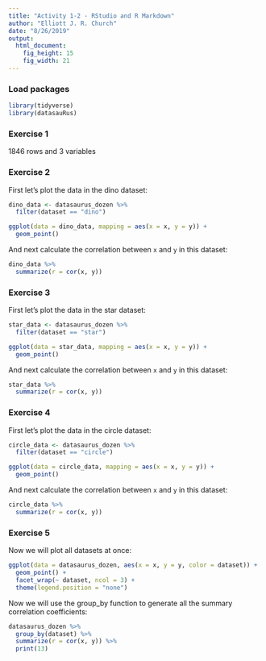```yaml
---
title: "Activity 1-2 - RStudio and R Markdown"
author: "Elliott J. R. Church"
date: "8/26/2019"
output: 
  html_document: 
    fig_height: 15
    fig_width: 21
---
```


### Load packages

```r
library(tidyverse) 
library(datasauRus)
```

### Exercise 1

1846 rows and 3 variables

### Exercise 2

First let's plot the data in the dino dataset:

```r
dino_data <- datasaurus_dozen %>%
  filter(dataset == "dino")

ggplot(data = dino_data, mapping = aes(x = x, y = y)) +
  geom_point()
```

And next calculate the correlation between `x` and `y` in this dataset:

```r
dino_data %>%
  summarize(r = cor(x, y))
```

### Exercise 3

First let's plot the data in the star dataset:

```r
star_data <- datasaurus_dozen %>%
  filter(dataset == "star")

ggplot(data = star_data, mapping = aes(x = x, y = y)) +
  geom_point()
```

And next calculate the correlation between `x` and `y` in this dataset:

```r
star_data %>%
  summarize(r = cor(x, y))
```

### Exercise 4

First let's plot the data in the circle dataset:

```r
circle_data <- datasaurus_dozen %>%
  filter(dataset == "circle")

ggplot(data = circle_data, mapping = aes(x = x, y = y)) +
  geom_point()
```

And next calculate the correlation between `x` and `y` in this dataset:

```r
circle_data %>%
  summarize(r = cor(x, y))
```

### Exercise 5

Now we will plot all datasets at once:

```r
ggplot(data = datasaurus_dozen, aes(x = x, y = y, color = dataset)) +
  geom_point() +
  facet_wrap(~ dataset, ncol = 3) +
  theme(legend.position = "none")
```

Now we will use the group_by function to generate all the summary correlation coefficients:

```r
datasaurus_dozen %>%
  group_by(dataset) %>%
  summarize(r = cor(x, y)) %>%
  print(13)
```